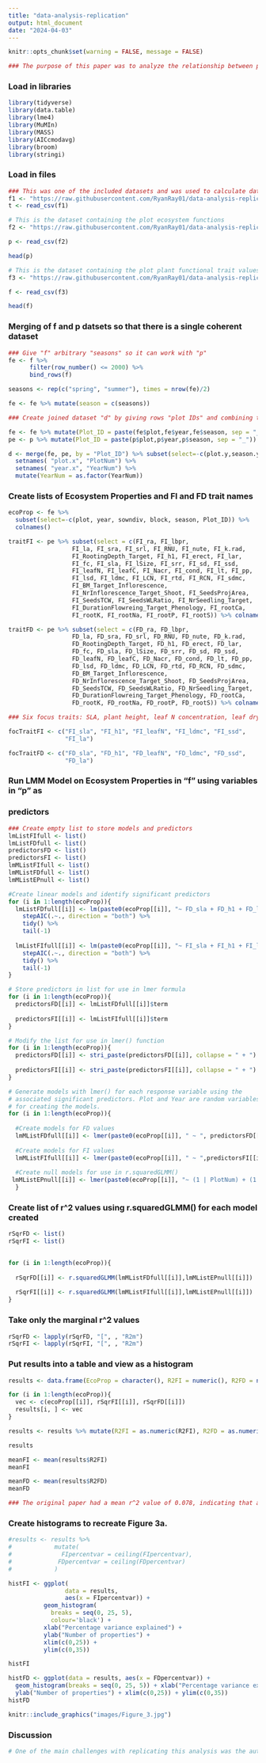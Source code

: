 ```yaml
---
title: "data-analysis-replication"
output: html_document
date: "2024-04-03"
---
```

```r
knitr::opts_chunk$set(warning = FALSE, message = FALSE) 
```

```r
### The purpose of this paper was to analyze the relationship between plant traits and ecosystem properties to see if plant traits could be used as predictors of ecosystem properties using linear mixed models and calculating marginal r^2 values of those models to investigate the proportion of variance explained by traits. The analysis focused on six plant functional traits as predictors of the ecosystem properties. There were two datasets used, which are saved as p and f in this code. Dataset P contains plot data with variables to be used as the ecosystem properties and dataset f contains the data regarding the plant functional traits for each plot. Dataset "f" contains two separate values for each trait "FD" and "FI", in my analysis I separated the values for each model as using both in each model led to more different results than the authors. 
```


### Load in libraries
```r
library(tidyverse)
library(data.table)
library(lme4)
library(MuMIn)
library(MASS)
library(AICcmodavg)
library(broom)
library(stringi)
```

### Load in files
```r

### This was one of the included datasets and was used to calculate dataset "f" by the authors. 
f1 <- "https://raw.githubusercontent.com/RyanRay01/data-analysis-replication/main/data/traits.st.csv"
t <- read_csv(f1)

# This is the dataset containing the plot ecosystem functions
f2 <- "https://raw.githubusercontent.com/RyanRay01/data-analysis-replication/main/data/predictors_raw.csv"

p <- read_csv(f2)

head(p)

# This is the dataset containing the plot plant functional trait values.
f3 <- "https://raw.githubusercontent.com/RyanRay01/data-analysis-replication/main/data/functions4.st.csv"

f <- read_csv(f3)

head(f)

```

### Merging of f and p datsets so that there is a single coherent dataset
```r
### Give "f" arbitrary "seasons" so it can work with "p"
fe <- f %>% 
      filter(row_number() <= 2000) %>% 
      bind_rows(f)

seasons <- rep(c("spring", "summer"), times = nrow(fe)/2)

fe <- fe %>% mutate(season = c(seasons))

### Create joined dataset "d" by giving rows "plot IDs" and combining them

fe <- fe %>% mutate(Plot_ID = paste(fe$plot,fe$year,fe$season, sep = "_"))
pe <- p %>% mutate(Plot_ID = paste(p$plot,p$year,p$season, sep = "_"))

d <- merge(fe, pe, by = "Plot_ID") %>% subset(select=-c(plot.y,season.y,year.y)) %>%
  setnames( "plot.x", "PlotNum") %>%
  setnames( "year.x", "YearNum") %>%
  mutate(YearNum = as.factor(YearNum))
```

### Create lists of Ecosystem Properties and FI and FD trait names
```r
ecoProp <- fe %>%
  subset(select=-c(plot, year, sowndiv, block, season, Plot_ID)) %>%
  colnames()

traitFI <- pe %>% subset(select = c(FI_ra, FI_lbpr,
                  FI_la, FI_sra, FI_srl, FI_RNU, FI_nute, FI_k.rad, 
                  FI_RootingDepth_Target, FI_h1, FI_erect, FI_lar, 
                  FI_fc, FI_sla, FI_lSize, FI_srr, FI_sd, FI_ssd, 
                  FI_leafN, FI_leafC, FI_Nacr, FI_cond, FI_lt, FI_pp, 
                  FI_lsd, FI_ldmc, FI_LCN, FI_rtd, FI_RCN, FI_sdmc, 
                  FI_BM_Target_Inflorescence, 
                  FI_NrInflorescence_Target_Shoot, FI_SeedsProjArea, 
                  FI_SeedsTCW, FI_SeedsWLRatio, FI_NrSeedling_Target, 
                  FI_DurationFlowreing_Target_Phenology, FI_rootCa, 
                  FI_rootK, FI_rootNa, FI_rootP, FI_rootS)) %>% colnames()

traitFD <- pe %>% subset(select = c(FD_ra, FD_lbpr,
                  FD_la, FD_sra, FD_srl, FD_RNU, FD_nute, FD_k.rad, 
                  FD_RootingDepth_Target, FD_h1, FD_erect, FD_lar, 
                  FD_fc, FD_sla, FD_lSize, FD_srr, FD_sd, FD_ssd, 
                  FD_leafN, FD_leafC, FD_Nacr, FD_cond, FD_lt, FD_pp, 
                  FD_lsd, FD_ldmc, FD_LCN, FD_rtd, FD_RCN, FD_sdmc, 
                  FD_BM_Target_Inflorescence, 
                  FD_NrInflorescence_Target_Shoot, FD_SeedsProjArea, 
                  FD_SeedsTCW, FD_SeedsWLRatio, FD_NrSeedling_Target, 
                  FD_DurationFlowreing_Target_Phenology, FD_rootCa, 
                  FD_rootK, FD_rootNa, FD_rootP, FD_rootS)) %>% colnames()

### Six focus traits: SLA, plant height, leaf N concentration, leaf dry matter content, stem tissue density and leaf area

focTraitFI <- c("FI_sla", "FI_h1", "FI_leafN", "FI_ldmc", "FI_ssd", 
                "FI_la")

focTraitFD <- c("FD_sla", "FD_h1", "FD_leafN", "FD_ldmc", "FD_ssd", 
                "FD_la")
```

### Run LMM Model on Ecosystem Properties in "f" using variables in "p" as
### predictors
```r
### Create empty list to store models and predictors
lmListFIfull <- list()
lmListFDfull <- list()
predictorsFD <- list()
predictorsFI <- list()
lmMListFIfull <- list()
lmMListFDfull <- list()
lmMListEPnull <- list()

#Create linear models and identify significant predictors
for (i in 1:length(ecoProp)){
  lmListFDfull[[i]] <- lm(paste0(ecoProp[[i]], "~ FD_sla + FD_h1 + FD_leafN + FD_ldmc + FD_ssd + FD_la"), data = d) %>%
    stepAIC(.~., direction = "both") %>%
    tidy() %>%
    tail(-1)
  
  lmListFIfull[[i]] <- lm(paste0(ecoProp[[i]], "~ FI_sla + FI_h1 + FI_leafN + FI_ldmc + FI_ssd + FI_la"), data = d) %>%
    stepAIC(.~., direction = "both") %>%
    tidy() %>%
    tail(-1)
}

# Store predictors in list for use in lmer formula
for (i in 1:length(ecoProp)){
  predictorsFD[[i]] <- lmListFDfull[[i]]$term
  
  predictorsFI[[i]] <- lmListFIfull[[i]]$term
}

# Modify the list for use in lmer() function
for (i in 1:length(ecoProp)){
  predictorsFD[[i]] <- stri_paste(predictorsFD[[i]], collapse = " + ")
  
  predictorsFI[[i]] <- stri_paste(predictorsFI[[i]], collapse = " + ")
}

# Generate models with lmer() for each response variable using the
# associated significant predictors. Plot and Year are random variables
# for creating the models.
for (i in 1:length(ecoProp)){
  
  #Create models for FD values
  lmMListFDfull[[i]] <- lmer(paste0(ecoProp[[i]], " ~ ", predictorsFD[[i]]," + (1 | PlotNum) + (1 | YearNum)"), data = d, na.action = na.omit)
  
  #Create models for FI values
  lmMListFIfull[[i]] <- lmer(paste0(ecoProp[[i]], " ~ ",predictorsFI[[i]]," + (1 | PlotNum) + (1 | YearNum)"), data = d, na.action = na.omit)
  
  #Create null models for use in r.squaredGLMM() 
 lmMListEPnull[[i]] <- lmer(paste0(ecoProp[[i]], "~ (1 | PlotNum) + (1 | YearNum)"), data = d, na.action = na.omit)
  }
```

### Create list of r^2 values using r.squaredGLMM() for each model created
```r
rSqrFD <- list()
rSqrFI <- list()

    
for (i in 1:length(ecoProp)){
  
  rSqrFD[[i]] <- r.squaredGLMM(lmMListFDfull[[i]],lmMListEPnull[[i]])
  
  rSqrFI[[i]] <- r.squaredGLMM(lmMListFIfull[[i]],lmMListEPnull[[i]])
}
```
### Take only the marginal r^2 values
```r
rSqrFD <- lapply(rSqrFD, "[", , "R2m") 
rSqrFI <- lapply(rSqrFI, "[", , "R2m") 
```

### Put results into a table and view as a histogram
```r
results <- data.frame(EcoProp = character(), R2FI = numeric(), R2FD = numeric(), stringsAsFactors = FALSE)

for (i in 1:length(ecoProp)){
  vec <- c(ecoProp[[i]], rSqrFI[[i]], rSqrFD[[i]])
  results[i, ] <- vec
}

results <- results %>% mutate(R2FI = as.numeric(R2FI), R2FD = as.numeric(R2FD), FIpercentvar = as.numeric(R2FI)*100, FDpercentvar = as.numeric(R2FD)*100)

results

meanFI <- mean(results$R2FI)
meanFI

meanFD <- mean(results$R2FD)
meanFD

### The original paper had a mean r^2 value of 0.078, indicating that a higher amount of variance was explained by their predictors.
```

### Create histograms to recreate Figure 3a.
```r

#results <- results %>%
#            mutate(
#              FIpercentvar = ceiling(FIpercentvar),
#             FDpercentvar = ceiling(FDpercentvar)
#            )

histFI <- ggplot(
                data = results,
                aes(x = FIpercentvar)) +
          geom_histogram(
            breaks = seq(0, 25, 5),
            colour='black') +
          xlab("Percentage variance explained") +
          ylab("Number of properties") +
          xlim(c(0,25)) +
          ylim(c(0,35))

histFI

histFD <- ggplot(data = results, aes(x = FDpercentvar)) +
  geom_histogram(breaks = seq(0, 25, 5)) + xlab("Percentage variance explained") +
  ylab("Number of properties") + xlim(c(0,25)) + ylim(c(0,35))
histFD
```

```r
knitr::include_graphics("images/Figure_3.jpg")
```

### Discussion
```r
# One of the main challenges with replicating this analysis was the author calculated 2 metrics FD and FI for each trait but did not make it clear how these were handled in the creation of the models, or at the very least it was not apparent to me what they did. I was unable to recreate their results by separating the FD and FI values, but even when used both values for creating the models I was unable to achieve the same results. The authors got an average of .078 for their r^2 values, whereas I was only able to get an average of about .2 for both metrics. Despite this, I was able to get a similar right-skewed distribution as the original study. This was to be expected though, since the original authors found that traits were not a good indicator of ecosystem properties. Compared to the original study, I found that over 30 of the 42 ecosystem properties had less than 5% of their variance explained by their predictor variables. Only 4 properties had 5 - 10% of their variance explained using the FD metric, and about 7 using the FI. Using the FI metric I only had one property explained between 10-15% and about three using FD. The original study had about 26 properties from 0 - 5%, nine from 5-10%, four from 10-15%, two from 15-20%, and one from 20-25%. The difference from our results likely stemmed from me not understanding how they handled the FD and FI measurements, as well as some confusion on my part as to how and why they constructed their null model, which led to me using nulls based on each of the ecosystem properties. 
```
